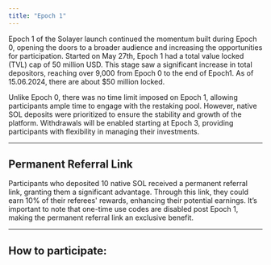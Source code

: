 ```yaml
---
title: "Epoch 1"
---
```


<Info>
Epoch 1 of the Solayer launch continued the momentum built during Epoch 0, opening the doors to a broader audience and increasing the opportunities for participation.
</Info>
Started on May 27th, Epoch 1 had a total value locked (TVL) cap of 50 million USD. This stage saw a significant increase in total depositors, reaching over 9,000 from Epoch 0 to the end of Epoch1. As of 15.06.2024, there are about $50 million locked.

Unlike Epoch 0, there was no time limit imposed on Epoch 1, allowing participants ample time to engage with the restaking pool. However, native SOL deposits were prioritized to ensure the stability and growth of the platform. Withdrawals will be enabled starting at Epoch 3, providing participants with flexibility in managing their investments.

***

## Permanent Referral Link

Participants who deposited 10 native SOL received a permanent referral link, granting them a significant advantage. Through this link, they could earn 10% of their referees' rewards, enhancing their potential earnings. It’s important to note that one-time use codes are disabled post Epoch 1, making the permanent referral link an exclusive benefit.

***

## How to participate:
<Steps>
<Step title="Get an invite code"></Step>
<Step title="Access app.solayer.org"></Step>
<Step title="Follow us on socials"></Step>
<Step title="Enter invite code"></Step>
<Step title="Restake"></Step>
<Step title="Earn your permanent referral link by depositing 10 native SOL"></Step>
</Steps>

